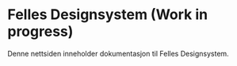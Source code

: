 
<Meta title="Introduksjon" />

# Felles Designsystem (Work in progress)

Denne nettsiden inneholder dokumentasjon til Felles Designsystem.

<FrontpageNavigation />
